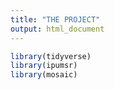 ```yaml
---
title: "THE PROJECT"
output: html_document
---
```


```r
library(tidyverse)
library(ipumsr)
library(mosaic)
```

